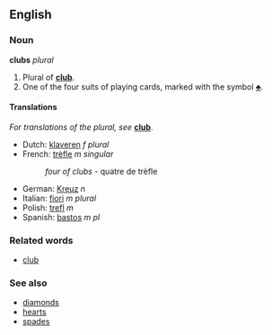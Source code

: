 ==English==
===Noun===
'''clubs''' ''plural''

#Plural of '''[[club]]'''.
#One of the four suits of playing cards, marked with the symbol [[♣]].

====Translations====
''For translations of the plural, see'' '''[[club]]'''.

*Dutch: [[klaveren]] ''f plural''
*French: [[trèfle]] ''m singular''
*:''four of clubs'' - quatre de trèfle
*German: [[Kreuz]] ''n''
*Italian: [[fiori]] ''m plural''
*Polish: [[trefl]] ''m''
*Spanish: [[bastos]] ''m pl''

===Related words===
*[[club]]

===See also===
*[[diamonds]]
*[[hearts]]
*[[spades]]